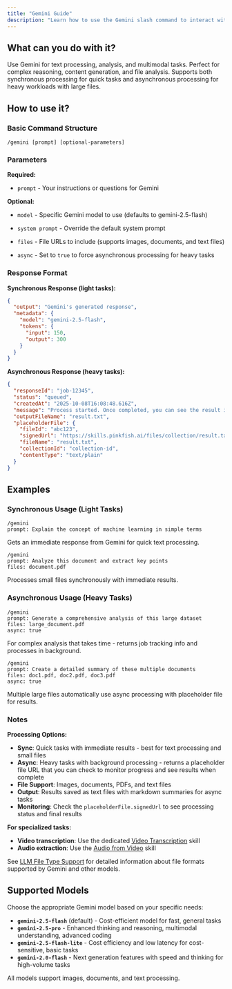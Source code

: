 ```yaml
---
title: "Gemini Guide"
description: "Learn how to use the Gemini slash command to interact with Google's Gemini AI models"
---
```


## What can you do with it?

Use Gemini for text processing, analysis, and multimodal tasks. Perfect for complex reasoning, content generation, and file analysis. Supports both synchronous processing for quick tasks and asynchronous processing for heavy workloads with large files.

## How to use it?

### Basic Command Structure

```
/gemini [prompt] [optional-parameters]
```

### Parameters

**Required:**

- `prompt` - Your instructions or questions for Gemini

**Optional:**

- `model` - Specific Gemini model to use (defaults to gemini-2.5-flash)

- `system prompt` - Override the default system prompt

- `files` - File URLs to include (supports images, documents, and text files)

- `async` - Set to `true` to force asynchronous processing for heavy tasks

### Response Format

**Synchronous Response (light tasks):**

```json
{
  "output": "Gemini's generated response",
  "metadata": {
    "model": "gemini-2.5-flash",
    "tokens": {
      "input": 150,
      "output": 300
    }
  }
}
```

**Asynchronous Response (heavy tasks):**

```json
{
  "responseId": "job-12345",
  "status": "queued",
  "createdAt": "2025-10-08T16:08:48.616Z",
  "message": "Process started. Once completed, you can see the result in the file storage collection",
  "outputFileName": "result.txt",
  "placeholderFile": {
    "fileId": "abc123",
    "signedUrl": "https://skills.pinkfish.ai/files/collection/result.txt",
    "fileName": "result.txt",
    "collectionId": "collection-id",
    "contentType": "text/plain"
  }
}
```

## Examples

### Synchronous Usage (Light Tasks)

```
/gemini
prompt: Explain the concept of machine learning in simple terms
```

Gets an immediate response from Gemini for quick text processing.

```
/gemini
prompt: Analyze this document and extract key points
files: document.pdf
```

Processes small files synchronously with immediate results.

### Asynchronous Usage (Heavy Tasks)

```
/gemini
prompt: Generate a comprehensive analysis of this large dataset
files: large_document.pdf
async: true
```

For complex analysis that takes time - returns job tracking info and processes in background.

```
/gemini
prompt: Create a detailed summary of these multiple documents
files: doc1.pdf, doc2.pdf, doc3.pdf
async: true
```

Multiple large files automatically use async processing with placeholder file for results.

### Notes

**Processing Options:**

- **Sync**: Quick tasks with immediate results - best for text processing and small files
- **Async**: Heavy tasks with background processing - returns a placeholder file URL that you can check to monitor progress and see results when complete
- **File Support**: Images, documents, PDFs, and text files
- **Output**: Results saved as text files with markdown summaries for async tasks
- **Monitoring**: Check the `placeholderFile.signedUrl` to see processing status and final results

**For specialized tasks:**
- **Video transcription**: Use the dedicated [Video Transcription](/slash-commands/video-transcription) skill
- **Audio extraction**: Use the [Audio from Video](/slash-commands/audio-from-video) skill

See [LLM File Type Support](/slash-commands/supported-filetypes-llms) for detailed information about file formats supported by Gemini and other models.

## Supported Models

Choose the appropriate Gemini model based on your specific needs:

- **`gemini-2.5-flash`** (default) - Cost-efficient model for fast, general tasks
- **`gemini-2.5-pro`** - Enhanced thinking and reasoning, multimodal understanding, advanced coding
- **`gemini-2.5-flash-lite`** - Cost efficiency and low latency for cost-sensitive, basic tasks
- **`gemini-2.0-flash`** - Next generation features with speed and thinking for high-volume tasks

All models support images, documents, and text processing.

